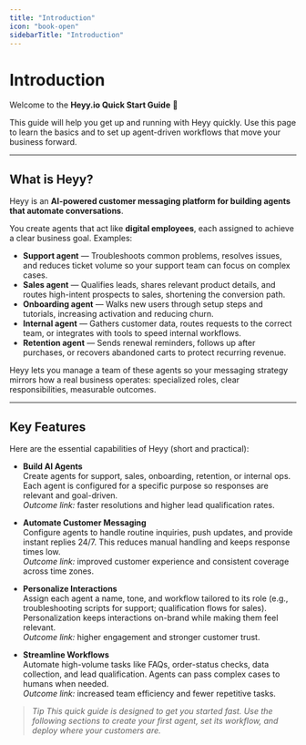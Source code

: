 ```yaml
---
title: "Introduction"
icon: "book-open"
sidebarTitle: "Introduction"
---
```


# Introduction

Welcome to the **Heyy.io Quick Start Guide** 👋  

This guide will help you get up and running with Heyy quickly. Use this page to learn the basics and to set up agent-driven workflows that move your business forward.  

---

## What is Heyy?

Heyy is an **AI-powered customer messaging platform for building agents that automate conversations**.  

You create agents that act like **digital employees**, each assigned to achieve a clear business goal. Examples:  

- **Support agent** — Troubleshoots common problems, resolves issues, and reduces ticket volume so your support team can focus on complex cases.  
- **Sales agent** — Qualifies leads, shares relevant product details, and routes high-intent prospects to sales, shortening the conversion path.  
- **Onboarding agent** — Walks new users through setup steps and tutorials, increasing activation and reducing churn.  
- **Internal agent** — Gathers customer data, routes requests to the correct team, or integrates with tools to speed internal workflows.  
- **Retention agent** — Sends renewal reminders, follows up after purchases, or recovers abandoned carts to protect recurring revenue.  

Heyy lets you manage a team of these agents so your messaging strategy mirrors how a real business operates: specialized roles, clear responsibilities, measurable outcomes.  

---

## Key Features

Here are the essential capabilities of Heyy (short and practical):  

- **Build AI Agents**  
  Create agents for support, sales, onboarding, retention, or internal ops. Each agent is configured for a specific purpose so responses are relevant and goal-driven.  
  _Outcome link:_ faster resolutions and higher lead qualification rates.  

- **Automate Customer Messaging**  
  Configure agents to handle routine inquiries, push updates, and provide instant replies 24/7. This reduces manual handling and keeps response times low.  
  _Outcome link:_ improved customer experience and consistent coverage across time zones.  

- **Personalize Interactions**  
  Assign each agent a name, tone, and workflow tailored to its role (e.g., troubleshooting scripts for support; qualification flows for sales). Personalization keeps interactions on-brand while making them feel relevant.  
  _Outcome link:_ higher engagement and stronger customer trust.  

- **Streamline Workflows**  
  Automate high-volume tasks like FAQs, order-status checks, data collection, and lead qualification. Agents can pass complex cases to humans when needed.  
  _Outcome link:_ increased team efficiency and fewer repetitive tasks.  

> _Tip_
_This quick guide is designed to get you started fast. Use the following sections to create your first agent, set its workflow, and deploy where your customers are._
